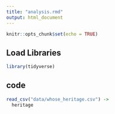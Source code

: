 ```yaml
---
title: "analysis.rmd"
output: html_document
---
```


```r
knitr::opts_chunk$set(echo = TRUE)
```

## Load Libraries

```r
library(tidyverse)
```
 
## code

```r
read_csv("data/whose_heritage.csv") ->
  heritage
```
